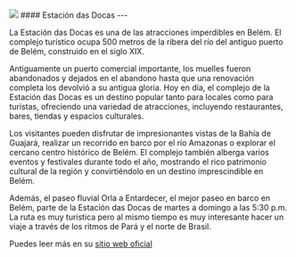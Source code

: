 
<div>
  <Image placeholder="blur" src={EstacaoDasDocas} className="rounded-lg w-full aspect-4/3" />
  #### Estación das Docas
  ---

  La Estación das Docas es una de las atracciones imperdibles en Belém. El complejo turístico ocupa 500 metros de la ribera del río del antiguo puerto de Belém, construido en el siglo XIX.

  Antiguamente un puerto comercial importante, los muelles fueron abandonados y dejados en el abandono hasta que una renovación completa los devolvió a su antigua gloria. Hoy en día, el complejo de la Estación das Docas es un destino popular tanto para locales como para turistas, ofreciendo una variedad de atracciones, incluyendo restaurantes, bares, tiendas y espacios culturales.

  Los visitantes pueden disfrutar de impresionantes vistas de la Bahía de Guajará, realizar un recorrido en barco por el río Amazonas o explorar el cercano centro histórico de Belém. El complejo también alberga varios eventos y festivales durante todo el año, mostrando el rico patrimonio cultural de la región y convirtiéndolo en un destino imprescindible en Belém.

  Además, el paseo fluvial Orla a Entardecer, el mejor paseo en barco en Belém, parte de la Estación das Docas de martes a domingo a las 5:30 p.m. La ruta es muy turística pero al mismo tiempo es muy interesante hacer un viaje a través de los ritmos de Pará y el norte de Brasil.

  Puedes leer más en su [sitio web oficial](https://www.valeverdeturismo.com.br/belem-para-amazonia)
</div>

